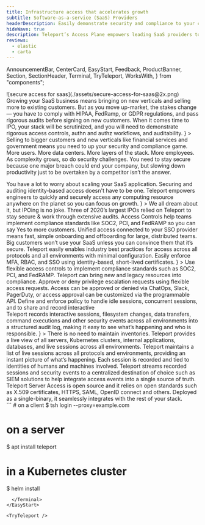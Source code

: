 ```yaml
---
title: Infrastructure access that accelerates growth
subtitle: Software-as-a-service (SaaS) Providers
headerDescription: Easily demonstrate security and compliance to your customers so you can sell more and grow faster.
hideWave: true
description: Teleport’s Access Plane empowers leading SaaS providers to innovate, without sacrificing speed for security.
reviews:
  - elastic
  - carta
---
```


  AnnouncementBar,
  CenterCard,
  EasyStart,
  Feedback,
  ProductBanner,
  Section,
  SectionHeader,
  Terminal,
  TryTeleport,
  WorksWith,
} from "components";

<Section bg="flatGray">
  <SectionHeader
    bg="transparent"
    title={meta.title}
    subtitle={meta.subtitle}
    description={meta.headerDescription}
    width="100%"
    mode="none"
  >
    ![secure access for saas](./assets/secure-access-for-saas@2x.png)
  </SectionHeader>
  <AnnouncementBar
    backgroundColor="lightest-gray"
    inLivingColor
    rows={[SaaS1, SaaS2]}
  />
</Section>

<Section width="100%" bg="flatWhite">
  <ProductBanner
    title="Unique challenges faced by SaaS providers"
    width="100%"
    src="./assets/saas@2x-min.png"
    imgPosition="right"
    description={
      <>
        Growing your SaaS business means bringing on new verticals and selling
        more to existing customers. But as you move up-market, the stakes change
        — you have to comply with HIPAA, FedRamp, or GDPR regulations, and pass
        rigorous audits before signing on new customers. When it comes time to
        IPO, your stack will be scrutinized, and you will need to demonstrate
        rigorous access controls, authn and authz workflows, and auditability.
      </>
    }
  >
    <ProductBanner.Item
      title="Security &amp; Compliance"
      badgeIconName="shieldCheck"
    >
      Selling to bigger customers and new verticals like financial services and
      government means you need to up your security and compliance game.
    </ProductBanner.Item>
    <ProductBanner.Item title="Complexity" badgeIconName="layers">
      More users. More data centers. More layers of the stack. More employees.
      As complexity grows, so do security challenges.
    </ProductBanner.Item>
    <ProductBanner.Item title="Productivity" badgeIconName="quickstart">
      You need to stay secure because one major breach could end your company,
      but slowing down productivity just to be overtaken by a competitor isn’t
      the answer.
    </ProductBanner.Item>
  </ProductBanner>
</Section>

<CenterCard
  name="shieldCheck"
  title="Why SaaS providers big and small trust Teleport"
  text="Our unique approach is not only more secure &mdash; it actually improves developer productivity.  By providing an identity-aware infrastructure access solution that developers love to use, you can easily implement security and compliance without worrying about backdoors that outmoded solutions encourage."
/>

<Section>
  <Feedback reviews={meta.reviews} />
</Section>

<Section width="100%" bg="flatWhite">
  <ProductBanner
    subtitle="For Fast-Growing Startups"
    title="Security that scales with you"
    width="100%"
    src="./assets/security-that-scales-with-you@2x.png"
    imgPosition="right"
    logoSrc={startups}
    description={
      <>
        You have a lot to worry about scaling your SaaS application. Securing
        and auditing identity-based access doesn't have to be one. Teleport
        empowers engineers to quickly and securely access any computing resource
        anywhere on the planet so you can focus on growth.
      </>
    }
  >
    <ProductBanner.Item title="Teleport to IPO">
      We all dream about it, but IPOing is no joke. Three of 2020’s largest IPOs
      relied on Teleport to stay secure & work through extensive audits.
    </ProductBanner.Item>
    <ProductBanner.Item title="Access Controls">
      Access Controls help teams implement compliance standards like SOC2, PCI,
      and FedRAMP so you can say Yes to more customers.
    </ProductBanner.Item>
    <ProductBanner.Item title="Integrated SSO Support">
      Unified access connected to your SSO provider means fast, simple
      onboarding and offboarding for large, distributed teams.
    </ProductBanner.Item>
  </ProductBanner>
</Section>

<Section width="100%" bg="flatGray">
  <ProductBanner
    subtitle="For Large Organizations"
    title="Grow your business by meeting stringent compliance standards"
    width="100%"
    src="./assets/cust-access-controls@2x.png"
    imgPosition="left"
    logoSrc={largorgs}
    description={
      <>
        Big customers won’t use your SaaS unless you can convince them that it’s
        secure. Teleport easily enables industry best practices for access
        across all protocols and all environments with minimal configuration.
        Easily enforce MFA, RBAC, and SSO using identity-based, short-lived
        certificates.
      </>
    }
  >
    <ProductBanner.Item title="Access Controls">
      Use flexible access controls to implement compliance standards such as
      SOC2, PCI, and FedRAMP. Teleport can bring new and legacy resources into
      compliance.
    </ProductBanner.Item>
    <ProductBanner.Item title="Access Requests">
      Approve or deny privilege escalation requests using flexible access
      requests. Access can be approved or denied via ChatOps, Slack, PagerDuty,
      or access approval can be customized via the programmable API.
    </ProductBanner.Item>
    <ProductBanner.Item title="Session Controls">
      Define and enforce policy to handle idle sessions, concurrent sessions,
      and to share and record interactive
    </ProductBanner.Item>
  </ProductBanner>
</Section>

<Section width="100%" bg="flatWhite">
  <ProductBanner
    subtitle="For Security Teams"
    title="Complete visibility into access and behavior"
    width="100%"
    src="./assets/secure-access-for-saas@2x.png"
    imgPosition="right"
    logoSrc={secteams}
    description={
      <>
        Teleport records interactive sessions, filesystem changes, data
        transfers, command executions and other security events across all
        environments into a structured audit log, making it easy to see what’s
        happening and who is responsible.
      </>
    }
  >
    <ProductBanner.Item title="Unified Resource Catalog">
      There is no need to maintain inventories. Teleport provides a live view of
      all servers, Kubernetes clusters, internal applications, databases, and
      live sessions across all environments.
    </ProductBanner.Item>
    <ProductBanner.Item title="Live Session View">
      Teleport maintains a list of live sessions across all protocols and
      environments, providing an instant picture of what’s happening. Each
      session is recorded and tied to identities of humans and machines
      involved.
    </ProductBanner.Item>
    <ProductBanner.Item title="Event Streaming">
      Teleport streams recorded sessions and security events to a centralized
      destination of choice such as SIEM solutions to help integrate access
      events into a single source of truth.
    </ProductBanner.Item>
  </ProductBanner>
</Section>

<Section bg="flatWhite">
  <WorksWith title="Works with everything you have">
    Teleport Server Access is open source and it relies on open standards such
    as X.509 certificates, HTTPS, SAML, OpenID connect and others. Deployed as a
    single-binary, it seamlessly integrates with the rest of your stack.
  </WorksWith>
</Section>

<EasyStart>
      <Terminal>
```
# on a client
$ tsh login --proxy=example.com

# on a server

$ apt install teleport

# in a Kubernetes cluster

$ helm install

```
  </Terminal>
</EasyStart>

<TryTeleport />
```
